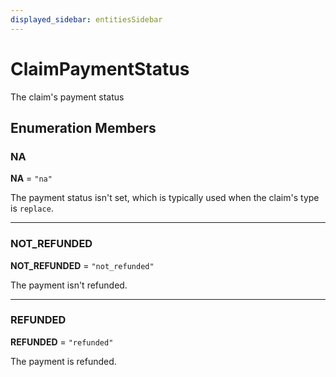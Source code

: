 ```yaml
---
displayed_sidebar: entitiesSidebar
---
```



# ClaimPaymentStatus

The claim's payment status

## Enumeration Members

### NA

 **NA** = `"na"`

The payment status isn't set, which is typically used when the claim's type is `replace`.

___

### NOT\_REFUNDED

 **NOT\_REFUNDED** = `"not_refunded"`

The payment isn't refunded.

___

### REFUNDED

 **REFUNDED** = `"refunded"`

The payment is refunded.
